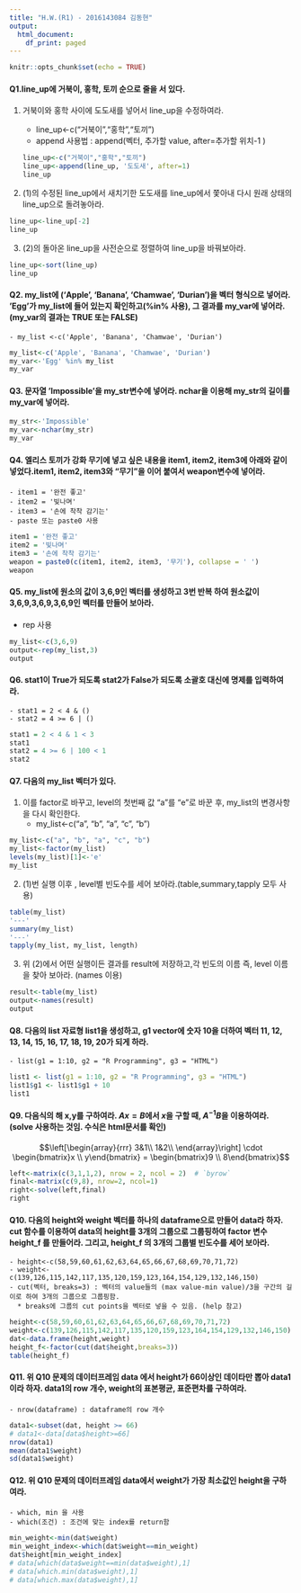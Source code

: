 ```yaml
---
title: "H.W.(R1) - 2016143084 김동현"
output:
  html_document:
    df_print: paged
---
```

```r
knitr::opts_chunk$set(echo = TRUE) 
```


#### Q1.line_up에 거북이, 홍학, 토끼 순으로 줄을 서 있다.

(1) 거북이와 홍학 사이에 도도새를 넣어서 line_up을 수정하여라. 

    - line_up<-c("거북이","홍학","토끼")
    - append 사용법 : append(벡터, 추가할 value, after=추가할 위치-1 )
```r
line_up<-c("거북이","홍학","토끼")
line_up<-append(line_up, '도도새', after=1)
line_up
```
(2) (1)의 수정된 line_up에서 새치기한 도도새를 line_up에서 쫓아내 다시 원래 상태의 line_up으로 돌려놓아라.
  
```r
line_up<-line_up[-2]
line_up
```

(3) (2)의 돌아온 line_up을 사전순으로 정렬하여 line_up을 바꿔보아라.

```r
line_up<-sort(line_up)
line_up
```

#### Q2. my_list에 ('Apple', 'Banana', 'Chamwae', 'Durian')을 벡터 형식으로 넣어라. 'Egg'가 my_list에 들어 있는지 확인하고(%in% 사용), 그 결과를 my_var에 넣어라.(my_var의 결과는 TRUE 또는 FALSE)

    - my_list <-c('Apple', 'Banana', 'Chamwae', 'Durian')  
    
```r
my_list<-c('Apple', 'Banana', 'Chamwae', 'Durian')
my_var<-'Egg' %in% my_list
my_var
```
#### Q3. 문자열 'Impossible'을 my_str변수에 넣어라. nchar을 이용해 my_str의 길이를 my_var에 넣어라.

```r
my_str<-'Impossible'
my_var<-nchar(my_str)
my_var
```  

#### Q4. 엘리스 토끼가 강화 무기에 넣고 싶은 내용을 item1, item2, item3에 아래와 같이 넣었다.item1, item2, item3와 "무기"을 이어 붙여서 weapon변수에 넣어라.
    - item1 = '완전 좋고'
    - item2 = '빛나며'
    - item3 = '손에 착착 감기는'
    - paste 또는 paste0 사용
```r
item1 = '완전 좋고'
item2 = '빛나며'
item3 = '손에 착착 감기는'
weapon = paste0(c(item1, item2, item3, '무기'), collapse = ' ')
weapon
```  
#### Q5. my_list에 원소의 값이 3,6,9인 벡터를 생성하고 3번 반복 하여 원소값이 3,6,9,3,6,9,3,6,9인 벡터를 만들어 보아라. 

- rep 사용

```r
my_list<-c(3,6,9)
output<-rep(my_list,3)
output
```  

#### Q6. stat1이 True가 되도록 stat2가 False가 되도록 소괄호 대신에 명제를 입력하여라.
    - stat1 = 2 < 4 & ()
    - stat2 = 4 >= 6 | ()


```r
stat1 = 2 < 4 & 1 < 3
stat1
stat2 = 4 >= 6 | 100 < 1
stat2
```  

#### Q7. 다음의 my_list 벡터가 있다. 

(1) 이를 factor로 바꾸고, level의 첫번째 값 "a"를 "e"로 바꾼 후, my_list의 변경사항을 다시 확인한다.
    - my_list<-c("a", "b", "a", "c", "b")

```r
my_list<-c("a", "b", "a", "c", "b")
my_list<-factor(my_list)
levels(my_list)[1]<-'e'
my_list
```  

(2) (1)번 실행 이후 , level별 빈도수를 세어 보아라.(table,summary,tapply 모두 사용)

```r
table(my_list)
'---'
summary(my_list)
'---'
tapply(my_list, my_list, length)
``` 
(3) 위 (2)에서 어떤 실행이든 결과를 result에 저장하고,각 빈도의 이름 즉, level 이름을 찾아 보아라. (names 이용)

```r
result<-table(my_list)
output<-names(result)
output
``` 

#### Q8. 다음의 list 자료형 list1을 생성하고, g1 vector에 숫자 10을 더하여 벡터 11, 12, 13, 14, 15, 16, 17, 18, 19, 20가 되게 하라. 

    - list(g1 = 1:10, g2 = "R Programming", g3 = "HTML")

```r
list1 <- list(g1 = 1:10, g2 = "R Programming", g3 = "HTML")
list1$g1 <- list1$g1 + 10
list1
```  
 
#### Q9. 다음식의 해 x,y를 구하여라. $Ax=B$에서 $x$을 구할 때, $A^{-1} B$을 이용하여라.(solve 사용하는 것임. 수식은 html문서를 확인)
    

$$\left[\begin{array}{rrr} 
3&1\\
1&2\\ 
\end{array}\right] 
\cdot
\begin{bmatrix}x \\ y\end{bmatrix}
= \begin{bmatrix}9 \\ 8\end{bmatrix}$$

```r
left<-matrix(c(3,1,1,2), nrow = 2, ncol = 2)  # `byrow`
final<-matrix(c(9,8), nrow=2, ncol=1)
right<-solve(left,final)
right
```  

#### Q10. 다음의 height와 weight 벡터를 하나의 dataframe으로 만들어 data라 하자. cut 함수를 이용하여 data의 height를 3개의 그룹으로 그룹핑하여 factor 변수 height_f 를 만들어라. 그리고, height_f 의 3개의 그룹별 빈도수를 세어 보아라. 

    - height<-c(58,59,60,61,62,63,64,65,66,67,68,69,70,71,72)
    - weight<-c(139,126,115,142,117,135,120,159,123,164,154,129,132,146,150)
    - cut(벡터, breaks=3) : 벡터의 value들의 (max value-min value)/3을 구간의 길이로 하여 3개의 그룹으로 그룹핑함. 
      * breaks에 그룹의 cut points을 벡터로 넣을 수 있음. (help 참고)

```r
height<-c(58,59,60,61,62,63,64,65,66,67,68,69,70,71,72)
weight<-c(139,126,115,142,117,135,120,159,123,164,154,129,132,146,150)
dat<-data.frame(height,weight)
height_f<-factor(cut(dat$height,breaks=3))
table(height_f)
```  

#### Q11. 위 Q10 문제의 데이터프레임 data 에서 height가 66이상인 데이타만 뽑아 data1이라 하자. data1의 row 개수, weight의 표본평균, 표준편차를  구하여라.  

    - nrow(dataframe) : dataframe의 row 개수

```r
data1<-subset(dat, height >= 66)
# data1<-data[data$height>=66]
nrow(data1)
mean(data1$weight)
sd(data1$weight)
```  

#### Q12. 위 Q10 문제의 데이터프레임 data에서 weight가 가장 최소값인 height을 구하여라. 

    - which, min 을 사용 
    - which(조건) : 조건에 맞는 index를 return함


```r
min_weight<-min(dat$weight)
min_weight_index<-which(dat$weight==min_weight)
dat$height[min_weight_index]
# data[which(data$weight==min(data$weight),1]
# data[which.min(data$weight),1]
# data[which.max(data$weight),1]
```  
